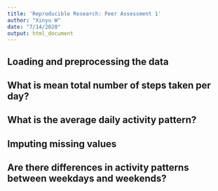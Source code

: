 ```yaml
---
title: 'Reproducible Research: Peer Assessment 1'
author: "Xinyu W"
date: "7/14/2020"
output: html_document
---
```

## Loading and preprocessing the data




## What is mean total number of steps taken per day?



## What is the average daily activity pattern?



## Imputing missing values



## Are there differences in activity patterns between weekdays and weekends?
